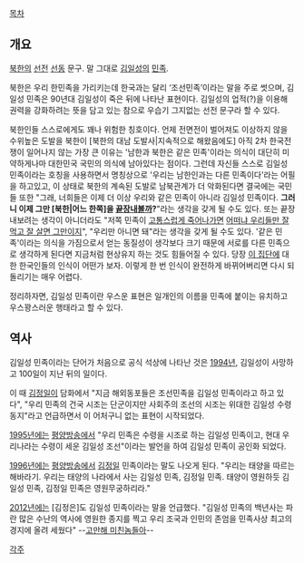 [[목차]]

== 개요 ==
[[북한]]의 [[선전]] [[선동]] 문구. 말 그대로 [[김일성]]의 [[민족]].

북한은 우리 한민족을 가리키는데 한국과는 달리 ‘조선민족’이라는 말을 주로 썻으며, 김일성 민족은 90년대 김일성이 죽은 뒤에 나타난 표현이다. 김일성의 업적(?)을 이용해 권력을 강화하려는 뜻을 담고 있는 참으로 우습기 그지없는 선전 문구라 할 수 있다.

북한인들 스스로에게도 꽤나 위험한 칭호이다. 언제 전면전이 벌어져도 이상하지 않을 수위높은 도발을 북한이 [북한의 대남 도발사|지속적으로 해왔음에도] 아직 2차 한국전쟁이 일어나지 않는 가장 큰 이유는 '남한과 북한은 같은 민족'이라는 의식이 대단히 미약하게나마 대한민국 국민의 의식에 남아있다는 점이다. 그런데 자신들 스스로 김일성 민족이라는 호칭을 사용하면서 명칭상으로 '우리는 남한인과는 다른 민족이다'라는 어필을 하고있고, 이 상태로 북한의 계속된 도발로 남북관계가 더 악화된다면 결국에는 국민들 또한 "그래, 너희들은 이제 더 이상 우리와 같은 민족이 아니라 김일성 민족이다. '''그러니 이제 그만 [북한|어느 한쪽]을 [[멸망|끝장내볼까]]?'''"라는 생각을 갖게 될 수도 있다. 또는 끝장내보려는 생각이 아니더라도 "저쪽 민족이 [[정치범 수용소/북한|고통스럽게 죽어나가면]] [[XX하면 어떠냐 경제만 살리면 그만이지|어떠냐 우리들만 잘먹고 잘 살면 그만이지]]", "우리만 아니면 돼"라는 생각을 갖게 될 수도 있다. '같은 민족'이라는 의식을 가짐으로서 얻는 동질성이 생각보다 크기 때문에 서로를 다른 민족으로 생각하게 된다면 지금처럼 현상유지 하는 것도 힘들어질 수 있다. 당장 [[조선족|이 집단]]에 대한 한국인들의 인식이 어떤가 보자. 이렇게 한 번 인식이 완전하게 바뀌어버리면 다시 되돌리기는 매우 어렵다.

정리하자면, 김일성 민족이란 우스운 표현은 일개인의 이름을 민족에 붙이는 유치하고 우스꽝스러운 행태라고 할 수 있다.


== 역사 ==
김일성 민족이라는 단어가 처음으로 공식 석상에 나타난 것은 [[1994년]], 김일성이 사망하고 100일이 지난 뒤의 일이다.

이 때 [[김정일]]이 담화에서 "지금 해외동포들은 조선민족을 김일성 민족이라고 하고 있다", "우리 민족의 건국 시조는 단군이지만 사회주의 조선의 시조는 위대한 김일성 수령 동지"라고 언급하면서 이 어처구니 없는 표현이 시작되었다.

[[1995년]]에는 [[평양방송]]에서 "우리 민족은 수령을 시조로 하는 김일성 민족이고, 현대 우리나라는 수령이 세운 김일성 조선"이라는 발언을 하여 김일성 민족이 공인화 되었다.

[[1996년]]에는 [[평양방송]]에서 [[김정일]] 민족이라는 말도 나오게 된다. "우리는 태양을 따르는 해바라기. 우리는 태양의 나라에서 사는 김일성 민족, 김정일 민족. 태양이 영원하듯 김일성 민족, 김정일 민족은 영원무궁하리라."

[[2012년]]에는 [김정은]도 김일성 민족이라는 말을 언급했다. "김일성 민족의 백년사는 파란 많은 수난의 역사에 영원한 종지를 찍고 우리 조국과 인민의 존엄을 민족사상 최고의 경지에 올려 세웠다" --[[고만해 미친놈들아]]--


[[각주]]
